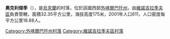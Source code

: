 {{coord|48|0|46|N|23|3|43|E|scale:30000|display=title}}

'''奧克利傑季'''（{{lang-uk|Оклі Гедь}}），是[[烏克蘭|烏克蘭]]的村落，位於該國西部[[外喀爾巴阡州|外喀爾巴阡州]]，由[[維諾吉拉季夫區|維諾吉拉季夫區]]負責管轄，面積32.35平方公里，海拔高度175米，2001年人口611，人口密度每平方公里18.88人。

{{DEFAULTSORT:Оклі Гедь}}

[[Category:外喀爾巴阡州村落|Category:外喀爾巴阡州村落]]
[[Category:維諾吉拉季夫區村落|Category:維諾吉拉季夫區村落]]


{{Zakarpattia-geo-stub}}